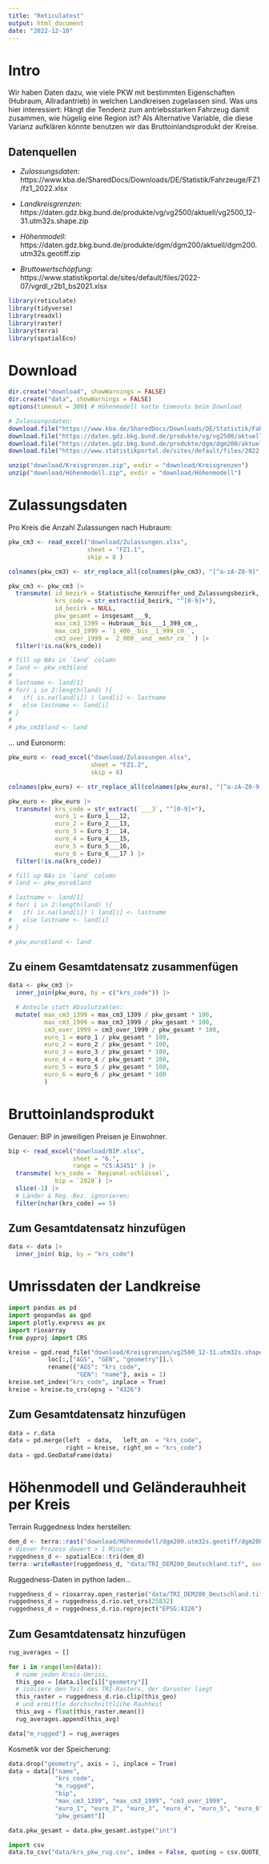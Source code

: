 ```yaml
---
title: "Reticulatest"
output: html_document
date: "2022-12-10"
---
```



# Intro

Wir haben Daten dazu, wie viele PKW mit bestimmten Eigenschaften (Hubraum, Allradantrieb) in welchen Landkreisen zugelassen sind.
Was uns hier interessiert: Hängt die Tendenz zum antriebsstarken Fahrzeug damit zusammen, wie hügelig eine Region ist?
Als Alternative Variable, die diese Varianz aufklären könnte benutzen wir das Bruttoinlandsprodukt der Kreise.

## Datenquellen

- *Zulassungsdaten:*
  https://www.kba.de/SharedDocs/Downloads/DE/Statistik/Fahrzeuge/FZ1/fz1_2022.xlsx

- *Landkreisgrenzen:*
  https://daten.gdz.bkg.bund.de/produkte/vg/vg2500/aktuell/vg2500_12-31.utm32s.shape.zip

- *Höhenmodell:*
  https://daten.gdz.bkg.bund.de/produkte/dgm/dgm200/aktuell/dgm200.utm32s.geotiff.zip

- *Bruttowertschöpfung:*
  https://www.statistikportal.de/sites/default/files/2022-07/vgrdl_r2b1_bs2021.xlsx


```r
library(reticulate)
library(tidyverse)
library(readxl)
library(raster)
library(terra)
library(spatialEco)
```


# Download

```r
dir.create("download", showWarnings = FALSE)
dir.create("data", showWarnings = FALSE)
options(timeout = 300) # Höhenmodell hatte timeouts beim Download

# Zulassungsdaten:
download.file("https://www.kba.de/SharedDocs/Downloads/DE/Statistik/Fahrzeuge/FZ1/fz1_2022.xlsx?__blob=publicationFile&v=5", destfile = "download/Zulassungen.xlsx")
download.file("https://daten.gdz.bkg.bund.de/produkte/vg/vg2500/aktuell/vg2500_12-31.utm32s.shape.zip", destfile = "download/Kreisgrenzen.zip")
download.file("https://daten.gdz.bkg.bund.de/produkte/dgm/dgm200/aktuell/dgm200.utm32s.geotiff.zip", destfile = "download/Höhenmodell.zip")
download.file("https://www.statistikportal.de/sites/default/files/2022-07/vgrdl_r2b1_bs2021.xlsx", destfile = "download/BIP.xlsx")

unzip("download/Kreisgrenzen.zip", exdir = "download/Kreisgrenzen")
unzip("download/Höhenmodell.zip", exdir = "download/Höhenmodell")
```





# Zulassungsdaten

Pro Kreis die Anzahl Zulassungen nach Hubraum:

```r
pkw_cm3 <- read_excel("download/Zulassungen.xlsx",
                      sheet = "FZ1.1",
                      skip = 8 )

colnames(pkw_cm3) <- str_replace_all(colnames(pkw_cm3), "[^a-zA-Z0-9]", "_")

pkw_cm3 <- pkw_cm3 |> 
  transmute( id_bezirk = Statistische_Kennziffer_und_Zulassungsbezirk,
             krs_code = str_extract(id_bezirk, "^[0-9]+"),
             id_bezirk = NULL,
             pkw_gesamt = insgesamt___9,
             max_cm3_1399 = Hubraum__bis___1_399_cm_,
             max_cm3_1999 = `1_400__bis__1_999_cm_`,
             cm3_over_1999 = `2_000__und__mehr_cm_` ) |> 
  filter(!is.na(krs_code))

# fill up NAs in `land` column
# land <- pkw_cm3$land
# 
# lastname <- land[1]
# for( i in 2:length(land) ){
#   if( is.na(land[i]) ) land[i] <- lastname
#   else lastname <- land[i]
# }
# 
# pkw_cm3$land <- land
```



... und Euronorm:

```r
pkw_euro <- read_excel("download/Zulassungen.xlsx",
                       sheet = "FZ1.2",
                       skip = 8)

colnames(pkw_euro) <- str_replace_all(colnames(pkw_euro), "[^a-zA-Z0-9]", "_")

pkw_euro <- pkw_euro |> 
  transmute( krs_code = str_extract(`___3`, "^[0-9]+"),
             euro_1 = Euro_1___12,
             euro_2 = Euro_2___13,
             euro_3 = Euro_3___14,
             euro_4 = Euro_4___15,
             euro_5 = Euro_5___16,
             euro_6 = Euro_6___17 ) |> 
  filter(!is.na(krs_code))

# fill up NAs in `land` column
# land <- pkw_euro$land

# lastname <- land[1]
# for( i in 2:length(land) ){
#   if( is.na(land[i]) ) land[i] <- lastname
#   else lastname <- land[i]
# }

# pkw_euro$land <- land
```



## Zu einem Gesamtdatensatz zusammenfügen

```r
data <- pkw_cm3 |> 
  inner_join(pkw_euro, by = c("krs_code")) |> 

  # Anteile statt Absolutzahlen:
  mutate( max_cm3_1399 = max_cm3_1399 / pkw_gesamt * 100,
          max_cm3_1999 = max_cm3_1999 / pkw_gesamt * 100,
          cm3_over_1999 = cm3_over_1999 / pkw_gesamt * 100,
          euro_1 = euro_1 / pkw_gesamt * 100,
          euro_2 = euro_2 / pkw_gesamt * 100,
          euro_3 = euro_3 / pkw_gesamt * 100,
          euro_4 = euro_4 / pkw_gesamt * 100,
          euro_5 = euro_5 / pkw_gesamt * 100,
          euro_6 = euro_6 / pkw_gesamt * 100
          )
```



# Bruttoinlandsprodukt

Genauer: BIP in jeweiligen Preisen je Einwohner.

```r
bip <- read_excel("download/BIP.xlsx",
                  sheet = "6.",
                  range = "C5:AJ451" ) |>
  transmute( krs_code = `Regional-schlüssel`,
             bip = `2020`) |> 
  slice(-1) |> 
  # Länder & Reg.-Bez. ignorieren:
  filter(nchar(krs_code) == 5)
```

## Zum Gesamtdatensatz hinzufügen

```r
data <- data |> 
  inner_join( bip, by = "krs_code")
```





# Umrissdaten der Landkreise

```python
import pandas as pd
import geopandas as gpd
import plotly.express as px
import rioxarray
from pyproj import CRS
```

```python
kreise = gpd.read_file("download/Kreisgrenzen/vg2500_12-31.utm32s.shape/vg2500/VG2500_KRS.shp").\
           loc[:,["AGS", "GEN", "geometry"]].\
           rename({"AGS": "krs_code",
                   "GEN": "name"}, axis = 1)
kreise.set_index("krs_code", inplace = True)
kreise = kreise.to_crs(epsg = "4326")
```



## Zum Gesamtdatensatz hinzufügen

```python
data = r.data
data = pd.merge(left  = data,   left_on  = "krs_code",
                right = kreise, right_on = "krs_code")
data = gpd.GeoDataFrame(data)
```



# Höhenmodell und Geländerauhheit per Kreis


Terrain Ruggedness Index herstellen:

```r
dem_d <- terra::rast("download/Höhenmodell/dgm200.utm32s.geotiff/dgm200/dgm200_utm32s.tif")
# dieser Prozess dauert > 1 Minute:
ruggedness_d <- spatialEco::tri(dem_d)
terra::writeRaster(ruggedness_d, "data/TRI_DEM200_Deutschland.tif", overwrite = TRUE)
```

Ruggedness-Daten in python laden... 

```python

ruggedness_d = rioxarray.open_rasterio("data/TRI_DEM200_Deutschland.tif")
ruggedness_d = ruggedness_d.rio.set_crs(25832)
ruggedness_d = ruggedness_d.rio.reproject("EPSG:4326")
```

## Zum Gesamtdatensatz hinzufügen

```python
rug_averages = []

for i in range(len(data)):
  # nimm jeden Kreis-Umriss,
  this_geo = [data.iloc[i]["geometry"]]
  # isoliere den Teil des TRI-Rasters, der darunter liegt
  this_raster = ruggedness_d.rio.clip(this_geo)
  # und ermittle durchschnittliche Rauhheit
  this_avg = float(this_raster.mean())
  rug_averages.append(this_avg)

data["m_rugged"] = rug_averages
```

Kosmetik vor der Speicherung:

```python
data.drop("geometry", axis = 1, inplace = True)
data = data[["name",
             "krs_code",
             "m_rugged",
             "bip",
             "max_cm3_1399", "max_cm3_1999", "cm3_over_1999",
             "euro_1", "euro_2", "euro_3", "euro_4", "euro_5", "euro_6",
             "pkw_gesamt"]]

data.pkw_gesamt = data.pkw_gesamt.astype("int")

import csv
data.to_csv("data/krs_pkw_rug.csv", index = False, quoting = csv.QUOTE_NONNUMERIC)
```

